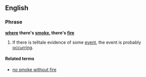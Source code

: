 ==English==
===Phrase===
'''[[where]] there's [[smoke]], there's [[fire]]'''

# {{Idiom|US|Australia|Canada}} If there is telltale evidence of some [[event]], the event is probably [[occurring]].  

====Related terms====
*[[no smoke without fire]]